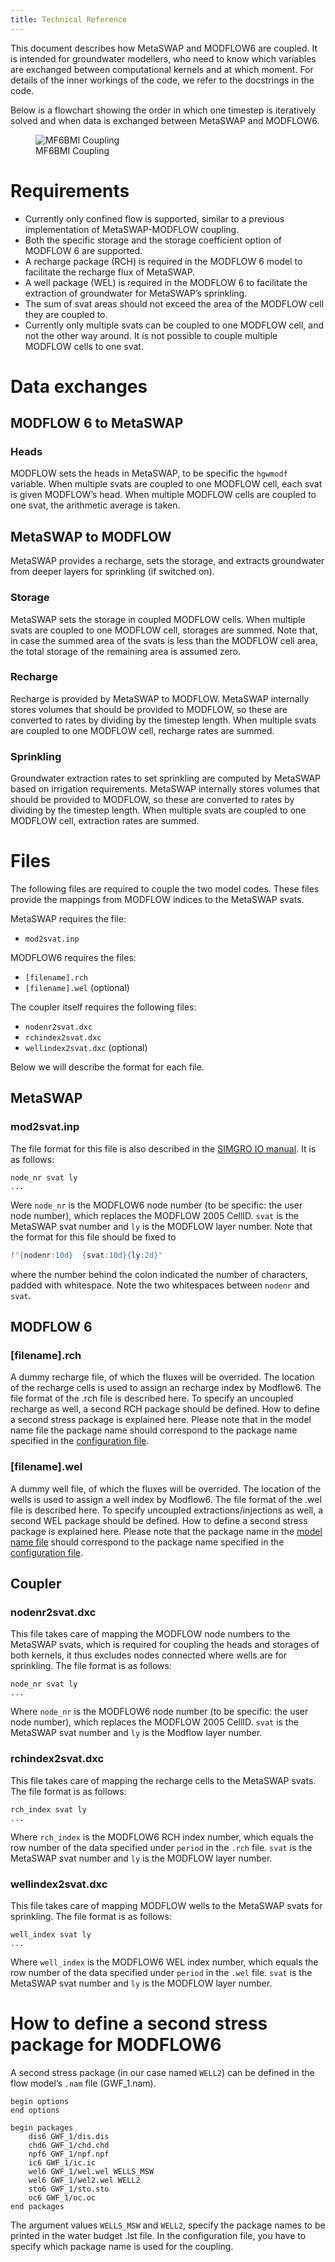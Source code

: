 ```yaml
---
title: Technical Reference
---
```



This document describes how MetaSWAP and MODFLOW6 are coupled. It is intended for groundwater modellers, who need to know which variables are exchanged between computational kernels and at which moment. For details of the inner workings of the code, we refer to the docstrings in the code.

Below is a flowchart showing the order in which one timestep is iteratively solved and when data is exchanged between MetaSWAP and MODFLOW6.

![MF6BMI Coupling](./figures/coupler/MF6BMI_coupling.png)

# Requirements

- Currently only confined flow is supported, similar to a previous implementation of MetaSWAP-MODFLOW coupling.
- Both the specific storage and the storage coefficient option of MODFLOW 6 are supported.
- A recharge package (RCH) is required in the MODFLOW 6 model to facilitate the recharge flux of MetaSWAP.
- A well package (WEL) is required in the MODFLOW 6 to facilitate the extraction of groundwater for MetaSWAP's sprinkling.
- The sum of svat areas should not exceed the area of the MODFLOW cell they are coupled to.
- Currently only multiple svats can be coupled to one MODFLOW cell, and not the other way around. It is not possible to couple multiple MODFLOW cells to one svat.

# Data exchanges

## MODFLOW 6 to MetaSWAP

### Heads

MODFLOW sets the heads in MetaSWAP, to be specific the `hgwmodf` variable. When multiple svats are coupled to one MODFLOW cell, each svat is given MODFLOW's head. When multiple MODFLOW cells are coupled to one svat, the arithmetic average is taken.

## MetaSWAP to MODFLOW

MetaSWAP provides a recharge, sets the storage, and extracts groundwater from deeper layers for sprinkling (if switched on).

### Storage

MetaSWAP sets the storage in coupled MODFLOW cells. When multiple svats are coupled to one MODFLOW cell, storages are summed. Note that, in case the summed area of the svats is less than the MODFLOW cell area, the total storage of the remaining area is assumed zero.

### Recharge

Recharge is provided by MetaSWAP to MODFLOW. MetaSWAP internally stores volumes that should be provided to MODFLOW, so these are converted to rates by dividing by the timestep length. When multiple svats are coupled to one MODFLOW cell, recharge rates are summed.

### Sprinkling

Groundwater extraction rates to set sprinkling are computed by MetaSWAP based on irrigation requirements. MetaSWAP internally stores volumes that should be provided to MODFLOW, so these are converted to rates by dividing by the timestep length. When multiple svats are coupled to one MODFLOW cell, extraction rates are summed.

# Files

The following files are required to couple the two model codes. These files provide the mappings from MODFLOW indices to the MetaSWAP svats.

MetaSWAP requires the file:

-  `mod2svat.inp`

MODFLOW6 requires the files:

-  `[filename].rch`
-  `[filename].wel` (optional)

The coupler itself requires the following files:

-  `nodenr2svat.dxc`
-  `rchindex2svat.dxc`
-  `wellindex2svat.dxc` (optional)

Below we will describe the format for each file.

## MetaSWAP

### mod2svat.inp

The file format for this file is also described in the [SIMGRO IO manual](ftp://ftp.wur.nl/simgro/doc/Report_913_3_V8_0_0_7.pdf). It is as follows:

```
node_nr svat ly
...
```

Were `node_nr` is the MODFLOW6 node number (to be specific: the user node number), which replaces the MODFLOW 2005 CellID. 
`svat` is the MetaSWAP svat number and `ly` is the MODFLOW layer number.
Note that the format for this file should be fixed to

```python
f"{nodenr:10d}  {svat:10d}{ly:2d}"
```

where the number behind the colon indicated the number of characters, padded with whitespace.
Note the two whitespaces between `nodenr` and `svat`.


## MODFLOW 6

### [filename].rch

A dummy recharge file, of which the fluxes will be overrided. The location of
the recharge cells is used to assign an recharge index by Modflow6. The file
format of the .rch file is described here. To specify an uncoupled recharge as
well, a second RCH package should be defined. How to define a second stress
package is explained here. Please note that in the model name file the package
name should correspond to the package name specified in the
[configuration file](./coupler_metamod_config.qmd).

### [filename].wel

A dummy well file, of which the fluxes will be overrided. The location of the
wells is used to assign a well index by Modflow6. The file format of the .wel
file is described here. To specify uncoupled extractions/injections as well, a
second WEL package should be defined. How to define a second stress package is
explained here. Please note that the package name in the
[model name file](https://modflow6.readthedocs.io/en/latest/_mf6io/gwf-nam.html#block-packages)
should correspond to the package name specified in the
[configuration file](./coupler_metamod_config.qmd).

## Coupler

### nodenr2svat.dxc

This file takes care of mapping the MODFLOW node numbers to the MetaSWAP svats,
which is required for coupling the heads and storages of both kernels, it thus
excludes nodes connected where wells are for sprinkling. The file format is as
follows:

```
node_nr svat ly
...
```

Where `node_nr` is the MODFLOW6 node number (to be specific: the user node
number), which replaces the MODFLOW 2005 CellID. `svat` is the MetaSWAP svat
number and `ly` is the Modflow layer number.


### rchindex2svat.dxc

This file takes care of mapping the recharge cells to the MetaSWAP svats. 
The file format is as follows:

```
rch_index svat ly
...
```


Where `rch_index` is the MODFLOW6 RCH index number, which equals the row number
of the data specified under `period` in the `.rch` file. `svat` is the MetaSWAP
svat number and `ly` is the MODFLOW layer number.

### wellindex2svat.dxc

This file takes care of mapping MODFLOW wells to the MetaSWAP svats for sprinkling.
The file format is as follows:

```
well_index svat ly
...
```


Where `well_index` is the MODFLOW6 WEL index number, which equals the row number
of the data specified under `period` in the `.wel` file. `svat` is the MetaSWAP
svat number and `ly` is the MODFLOW layer number.

# How to define a second stress package for MODFLOW6

A second stress package (in our case named `WELL2`) can be defined in the flow model's `.nam` file (GWF_1.nam).

```
begin options
end options

begin packages
    dis6 GWF_1/dis.dis
    chd6 GWF_1/chd.chd
    npf6 GWF_1/npf.npf
    ic6 GWF_1/ic.ic
    wel6 GWF_1/wel.wel WELLS_MSW
    wel6 GWF_1/wel2.wel WELL2
    sto6 GWF_1/sto.sto
    oc6 GWF_1/oc.oc
end packages
```


The argument values `WELLS_MSW` and `WELL2`, specify the package names to be
printed in the water budget .lst file. In the configuration file, you have to
specify which package name is used for the coupling.

